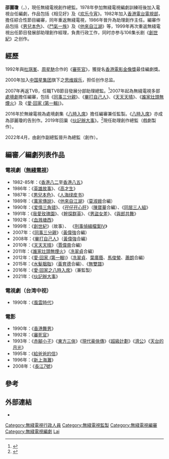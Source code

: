 '''邵麗瓊'''（{{lang-en|Sandy Shaw}}，{{bd|1960年|7月4日|||}}），現任無綫電視創作總監。1978年參加無綫電視編劇訓練班後加入電視台任編劇，作品包括《相见好》及《[[欢乐今宵|欢乐今宵]]》。1982年加入[[香港電台電視部|香港電台電視部]]，擔任綜合性節目編審，同年重返無綫電視，1986年晉升為助理創作主任。編審作品包括《[[男兒本色|男兒本色]]》、《[[鬥氣一族|鬥氣一族]]》及《[[他來自江湖|他來自江湖]]》等，1999年再次重返無綫電視出任節目發展部助理創作經理，負責行政工作，同时亦参与106集长剧《[[創世紀_(電視劇)|創世紀]]》之创作。

==經歷==
1992年與[[杜琪峯|杜琪峯]]、[[周星馳|周星馳]]合作的《[[審死官|審死官]]》，獲提名[[香港電影金像獎|香港電影金像獎]]最佳編劇獎。

2000年加入[[中国星集团|中国星集团]]旗下之[[思维娱乐|思维娱乐]]，担任创作总监。

2007年再返TVB，任職TVB節目發展分部助理總監。<ref>{{Cite web |url=https://hk.news.appledaily.com/local/daily/article/20140726/18812375 |title=TVB前編審追稿費減金額 |accessdate=2020-04-24 |archive-date=2019-07-14 |archive-url=https://web.archive.org/web/20190714151115/https://hk.news.appledaily.com/local/daily/article/20140726/18812375 |dead-url=no }}</ref>2007年起為無綫電視多部[[處境劇|處境劇]]擔任編審，包括《[[同事三分親|同事三分親]]》、《[[畢打自己人|畢打自己人]]》、《[[天天天晴|天天天晴]]》、《[[誰家灶頭無煙火|誰家灶頭無煙火]]》及《[[愛·回家_(第一輯)|愛·回家 (第一輯)]]》。

2016年於無線電視為處境劇集《[[八時入席|八時入席]]》擔任編審兼任監製。《[[八時入席|八時入席]]》亦成為邵麗瓊的告別作。2019年回巢《[[伙記辦大事|伙記辦大事]]》。<ref>{{Cite web |url=https://www.hk01.com/%E5%8D%B3%E6%99%82%E5%A8%9B%E6%A8%82/377847/%E6%AD%90%E9%99%BD%E9%9C%87%E8%8F%AF%E9%A6%AC%E5%BE%B7%E9%90%98%E6%96%B0%E5%8A%87%E8%A9%A6%E9%80%A0%E5%9E%8B%E5%86%87call%E8%A8%98%E8%80%85-%E5%88%86%E6%9E%90tvb%E9%BB%9E%E8%A7%A3%E8%A6%81%E5%92%81%E5%81%9A |title=歐陽震華馬德鐘新劇試造型冇Call記者　分析TVB點解要咁做！ |accessdate=2019-09-21 |archive-date=2019-09-21 |archive-url=https://web.archive.org/web/20190921134609/https://www.hk01.com/%E5%8D%B3%E6%99%82%E5%A8%9B%E6%A8%82/377847/%E6%AD%90%E9%99%BD%E9%9C%87%E8%8F%AF%E9%A6%AC%E5%BE%B7%E9%90%98%E6%96%B0%E5%8A%87%E8%A9%A6%E9%80%A0%E5%9E%8B%E5%86%87call%E8%A8%98%E8%80%85-%E5%88%86%E6%9E%90tvb%E9%BB%9E%E8%A7%A3%E8%A6%81%E5%92%81%E5%81%9A |dead-url=no }}</ref>現任助理創作總監（戲劇製作）。

2022年4月，由創作副總監晉升為總監（創作）。

==編審／編劇列表作品==
===電視劇（[[無綫電視|無綫電視]]）===
*1982-85年：《[[香港八二|香港八二]]至[[香港八五|香港八五]]》
*1986年：《[[英雄故事|英雄故事]]》、《[[高才生|高才生]]》
*1987年：《[[男兒本色_(香港電視劇)|男兒本色]]》、《[[人海绿皮书|人海绿皮书]]》
*1989年：《[[萬家傳說|萬家傳說]]》、《[[他來自江湖|他來自江湖]]》（[[莫淑娥|莫淑娥]]合編）
*1990年：《[[爱情三角错|爱情三角错]]》、《[[孖仔孖心肝|孖仔孖心肝]]》（[[陳寶華|陳寶華]]合編）、《[[同居三人組|同居三人組]]》
*1991年：《[[我愛玫瑰園|我愛玫瑰園]]》、《[[幹探群英|幹探群英]]》、《[[男盜女差|男盜女差]]》、《[[與郎共舞|與郎共舞]]》
*1992年：《[[血溅塘西|血溅塘西]]》
*1999年：《[[創世紀_(電視劇)|創世紀]]》（故事）、 《[[刑事偵緝檔案IV|刑事偵緝檔案IV]]》
*2007年：《[[同事三分親|同事三分親]]》（[[黃偉強|黃偉強]]合編）
*2008年：《[[畢打自己人|畢打自己人]]》（[[黃偉強|黃偉強]]合編）
*2010年：《[[天天天晴|天天天晴]]》（[[賈偉南|賈偉南]]合編）
*2011年：《[[誰家灶頭無煙火|誰家灶頭無煙火]]》（[[冼翠貞|冼翠貞]]合編）
*2012年：《[[愛·回家_(第一輯)|愛·回家 (第一輯)]]》（[[冼翠貞|冼翠貞]]、[[葉廣蔭|葉廣蔭]]、[[馬俊縈|馬俊縈]]、[[蕭朗|蕭朗]]合編）
*2015年：《[[水髮胭脂|水髮胭脂]]》（[[黃育德|黃育德]]合編）、《[[無雙譜|無雙譜]]》
*2016年：《[[愛·回家之八時入席|愛·回家之八時入席]]》（兼監製）
*2021年：《[[伙記辦大事|伙記辦大事]]》

===電視劇（台湾中视）===
*1990年：《[[風雲時代|風雲時代]]》

===電影===
*1990年：《[[香港舞男|香港舞男]]》
*1992年：《[[審死官_(1992年電影)|審死官]]》
*1993年：《[[赤腳小子|赤腳小子]]》《[[東方三俠|東方三俠]]》《[[現代豪俠傳|現代豪俠傳]]》《[[超級計劃|超級計劃]]》《[[濟公_(電影)|濟公]]》《[[天台的月光|天台的月光]]》
*1995年：《[[給爸爸的信|給爸爸的信]]》
*1996年：《[[新上海灘_(電影)|新上海灘]]》
*2008年：《[[長江7號|長江7號]]》

==參考==
{{reflist}}

==外部連結==
*{{weibo|shawlaiking}}
{{無綫電視劇集編審}}
{{DEFAULTSORT:Shaw}}
[[Category:無綫電視行政人員|Category:無綫電視行政人員]]
[[Category:無綫電視監製|Category:無綫電視監製]]
[[Category:無綫電視編審|Category:無綫電視編審]]
[[Category:無綫電視編劇|Category:無綫電視編劇]]
[[Category:邵姓|Lai]]